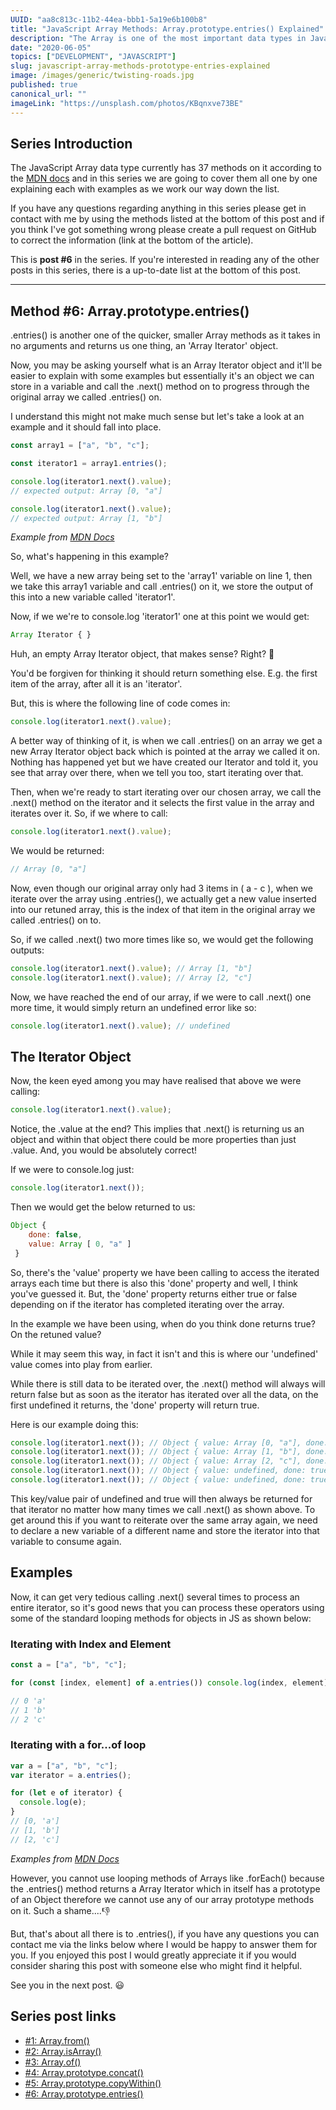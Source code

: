 ```yaml
---
UUID: "aa8c813c-11b2-44ea-bbb1-5a19e6b100b8"
title: "JavaScript Array Methods: Array.prototype.entries() Explained"
description: "The Array is one of the most important data types in JavaScript, here is everything you need to know about the Array method Array.prototype.entries()."
date: "2020-06-05"
topics: ["DEVELOPMENT", "JAVASCRIPT"]
slug: javascript-array-methods-prototype-entries-explained
image: /images/generic/twisting-roads.jpg
published: true
canonical_url: ""
imageLink: "https://unsplash.com/photos/KBqnxve73BE"
---
```


## Series Introduction

The JavaScript Array data type currently has 37 methods on it according to the [MDN docs](https://developer.mozilla.org/en-US/docs/Web/JavaScript/Reference/Global_Objects/Array) and in this series we are going to cover them all one by one explaining each with examples as we work our way down the list.

If you have any questions regarding anything in this series please get in contact with me by using the methods listed at the bottom of this post and if you think I've got something wrong please create a pull request on GitHub to correct the information (link at the bottom of the article).

This is **post #6** in the series. If you're interested in reading any of the other posts in this series, there is a up-to-date list at the bottom of this post.

---

## Method #6: Array.prototype.entries()

.entries() is another one of the quicker, smaller Array methods as it takes in no arguments and returns us one thing, an 'Array Iterator' object.

Now, you may be asking yourself what is an Array Iterator object and it'll be easier to explain with some examples but essentially it's an object we can store in a variable and call the .next() method on to progress through the original array we called .entries() on.

I understand this might not make much sense but let's take a look at an example and it should fall into place.

```jsx
const array1 = ["a", "b", "c"];

const iterator1 = array1.entries();

console.log(iterator1.next().value);
// expected output: Array [0, "a"]

console.log(iterator1.next().value);
// expected output: Array [1, "b"]
```

_Example from [MDN Docs](https://developer.mozilla.org/en-US/docs/Web/JavaScript/Reference/Global_Objects/Array/entries)_

So, what's happening in this example?

Well, we have a new array being set to the 'array1' variable on line 1, then we take this array1 variable and call .entries() on it, we store the output of this into a new variable called 'iterator1'.

Now, if we we're to console.log 'iterator1' one at this point we would get:

```jsx
Array Iterator { }
```

Huh, an empty Array Iterator object, that makes sense? Right? 🤔

You'd be forgiven for thinking it should return something else. E.g. the first item of the array, after all it is an 'iterator'.

But, this is where the following line of code comes in:

```jsx
console.log(iterator1.next().value);
```

A better way of thinking of it, is when we call .entries() on an array we get a new Array Iterator object back which is pointed at the array we called it on. Nothing has happened yet but we have created our Iterator and told it, you see that array over there, when we tell you too, start iterating over that.

Then, when we're ready to start iterating over our chosen array, we call the .next() method on the iterator and it selects the first value in the array and iterates over it. So, if we where to call:

```jsx
console.log(iterator1.next().value);
```

We would be returned:

```jsx
// Array [0, "a"]
```

Now, even though our original array only had 3 items in ( a - c ), when we iterate over the array using .entries(), we actually get a new value inserted into our retuned array, this is the index of that item in the original array we called .entries() on to.

So, if we called .next() two more times like so, we would get the following outputs:

```jsx
console.log(iterator1.next().value); // Array [1, "b"]
console.log(iterator1.next().value); // Array [2, "c"]
```

Now, we have reached the end of our array, if we were to call .next() one more time, it would simply return an undefined error like so:

```jsx
console.log(iterator1.next().value); // undefined
```

## The Iterator Object

Now, the keen eyed among you may have realised that above we were calling:

```jsx
console.log(iterator1.next().value);
```

Notice, the .value at the end? This implies that .next() is returning us an object and within that object there could be more properties than just .value. And, you would be absolutely correct!

If we were to console.log just:

```jsx
console.log(iterator1.next());
```

Then we would get the below returned to us:

```jsx
Object {
    done: false,
    value: Array [ 0, "a" ]
 }
```

So, there's the 'value' property we have been calling to access the iterated arrays each time but there is also this 'done' property and well, I think you've guessed it. But, the 'done' property returns either true or false depending on if the iterator has completed iterating over the array.

In the example we have been using, when do you think done returns true? On the retuned value?

While it may seem this way, in fact it isn't and this is where our 'undefined' value comes into play from earlier.

While there is still data to be iterated over, the .next() method will always will return false but as soon as the iterator has iterated over all the data, on the first undefined it returns, the 'done' property will return true.

Here is our example doing this:

```jsx
console.log(iterator1.next()); // Object { value: Array [0, "a"], done: false }
console.log(iterator1.next()); // Object { value: Array [1, "b"], done: false }
console.log(iterator1.next()); // Object { value: Array [2, "c"], done: false }
console.log(iterator1.next()); // Object { value: undefined, done: true }
console.log(iterator1.next()); // Object { value: undefined, done: true }
```

This key/value pair of undefined and true will then always be returned for that iterator no matter how many times we call .next() as shown above. To get around this if you want to reiterate over the same array again, we need to declare a new variable of a different name and store the iterator into that variable to consume again.

## Examples

Now, it can get very tedious calling .next() several times to process an entire iterator, so it's good news that you can process these operators using some of the standard looping methods for objects in JS as shown below:

### Iterating with Index and Element

```jsx
const a = ["a", "b", "c"];

for (const [index, element] of a.entries()) console.log(index, element);

// 0 'a'
// 1 'b'
// 2 'c'
```

### Iterating with a for...of loop

```jsx
var a = ["a", "b", "c"];
var iterator = a.entries();

for (let e of iterator) {
  console.log(e);
}
// [0, 'a']
// [1, 'b']
// [2, 'c']
```

_Examples from [MDN Docs](https://developer.mozilla.org/en-US/docs/Web/JavaScript/Reference/Global_Objects/Array/entries)_

However, you cannot use looping methods of Arrays like .forEach() because the .entries() method returns a Array Iterator which in itself has a prototype of an Object therefore we cannot use any of our array prototype methods on it. Such a shame....👎

But, that's about all there is to .entries(), if you have any questions you can contact me via the links below where I would be happy to answer them for you. If you enjoyed this post I would greatly appreciate it if you would consider sharing this post with someone else who might find it helpful.

See you in the next post. 😃

## Series post links

- [#1: Array.from()](https://conermurphy.com/javascript-array-methods-from-explained)
- [#2: Array.isArray()](https://conermurphy.com/javascript-array-methods-isarray-explained)
- [#3: Array.of()](https://conermurphy.com/javascript-array-methods-of-explained)
- [#4: Array.prototype.concat()](https://conermurphy.com/javascript-array-methods-prototype-concat-explained)
- [#5: Array.prototype.copyWithin()](https://conermurphy.com/javascript-array-methods-prototype-copywithin-explained)
- [#6: Array.prototype.entries()](https://conermurphy.com/javascript-array-methods-prototype-entries-explained)
